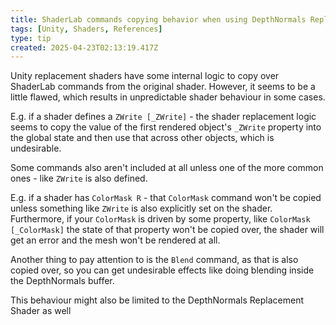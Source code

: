 ```yaml
---
title: ShaderLab commands copying behavior when using DepthNormals Replacement Shader
tags: [Unity, Shaders, References]
type: tip
created: 2025-04-23T02:13:19.417Z
---
```

Unity replacement shaders have some internal logic to copy over ShaderLab commands from the original shader. However, it seems to be a little flawed, which results in unpredictable shader behaviour in some cases.

E.g. if a shader defines a `ZWrite [_ZWrite]` - the shader replacement logic seems to copy the value of the first rendered object's `_ZWrite` property into the global state and then use that across other objects, which is undesirable.

Some commands also aren't included at all unless one of the more common ones - like `ZWrite` is also defined.

E.g. if a shader has `ColorMask R` - that `ColorMask` command won't be copied unless something like `ZWrite` is also explicitly set on the shader. Furthermore, if your `ColorMask` is driven by some property, like `ColorMask [_ColorMask]` the state of that property won't be copied over, the shader will get an error and the mesh won't be rendered at all.

Another thing to pay attention to is the `Blend` command, as that is also copied over, so you can get undesirable effects like doing blending inside the DepthNormals buffer.

This behaviour might also be limited to the DepthNormals Replacement Shader as well